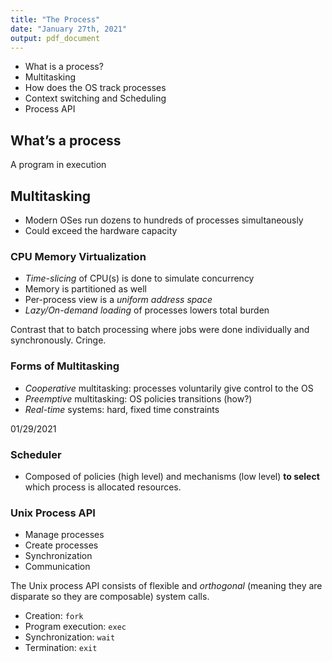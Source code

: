 ```yaml
---
title: "The Process"
date: "January 27th, 2021"
output: pdf_document
---
```


* What is a process?
* Multitasking
* How does the OS track processes
* Context switching and Scheduling
* Process API

## What's a process

A program in execution

## Multitasking

* Modern OSes run dozens to hundreds of processes simultaneously
* Could exceed the hardware capacity

### CPU Memory Virtualization

* _Time-slicing_ of CPU(s) is done to simulate concurrency
* Memory is partitioned as well
* Per-process view is a _uniform address space_
* _Lazy/On-demand loading_ of processes lowers total burden

Contrast that to batch processing where jobs were done individually and synchronously. Cringe.

### Forms of Multitasking

* _Cooperative_ multitasking: processes voluntarily give control to the OS
* _Preemptive_ multitasking: OS policies transitions (how?)
* _Real-time_ systems: hard, fixed time constraints


01/29/2021

### Scheduler

* Composed of policies (high level) and mechanisms (low level) **to select** which process is allocated resources.


### Unix Process API

* Manage processes
* Create processes
* Synchronization
* Communication

The Unix process API consists of flexible and _orthogonal_ (meaning they are disparate so they are composable) system calls.

* Creation: `fork`
* Program execution: `exec`
* Synchronization: `wait`
* Termination: `exit`
